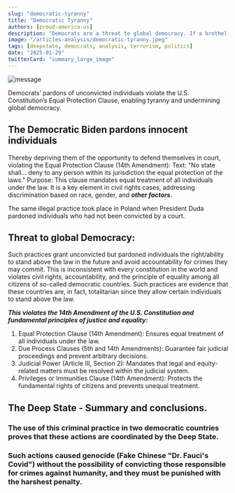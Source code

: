 ```yaml
---
slug: "democratic-tyranny"
title: "Democratic Tyranny"
authors: [proud-america-us]
description: "Democrats are a threat to global democracy. If a brothel ain’t working, you don’t replace the curtains; you replace the ladies." 
image: "/articles-analysis/democratic-tyranny.jpeg"
tags: [deepstate, democrats, analysis, terrorism, politics]
date: "2025-01-29"
twitterCard: "summary_large_image"
---
```


![message](/articles-analysis/democratic-tyranny.jpeg)

Democrats’ pardons of unconvicted individuals violate the U.S. Constitution’s Equal Protection Clause, enabling tyranny and undermining global democracy.

<!-- truncate -->

## The Democratic Biden pardons innocent individuals

Thereby depriving them of the opportunity to defend themselves in court, violating the Equal Protection Clause (14th Amendment):
Text: "No state shall... deny to any person within its jurisdiction the equal protection of the laws."
Purpose: This clause mandates equal treatment of all individuals under the law. It is a key element in civil rights cases, addressing discrimination based on race, gender, and ***other factors***.

The same illegal practice took place in Poland when President Duda pardoned individuals who had not been convicted by a court.

## Threat to global Democracy:

Such practices grant unconvicted but pardoned individuals the right/ability to stand above the law in the future and avoid accountability for crimes they may commit. This is inconsistent with every constitution in the world and violates civil rights, accountability, and the principle of equality among all citizens of so-called democratic countries. Such practices are evidence that these countries are, in fact, totalitarian since they allow certain individuals to stand above the law.

***This violates the 14th Amendment of the U.S. Constitution and fundamental principles of justice and equality:***

1. Equal Protection Clause (14th Amendment): Ensures equal treatment of all individuals under the law.
2. Due Process Clauses (5th and 14th Amendments): Guarantee fair judicial proceedings and prevent arbitrary decisions.
3. Judicial Power (Article III, Section 2): Mandates that legal and equity-related matters must be resolved within the judicial system.
4. Privileges or Immunities Clause (14th Amendment): Protects the fundamental rights of citizens and prevents unequal treatment.

## The Deep State - Summary and conclusions.

### The use of this criminal practice in two democratic countries proves that these actions are coordinated by the Deep State.

### Such actions caused genocide (Fake Chinese "Dr. Fauci's Covid") without the possibility of convicting those responsible for crimes against humanity, and they must be punished with the harshest penalty.
